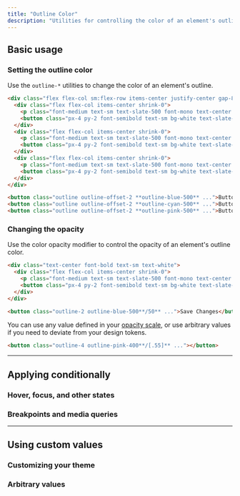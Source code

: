 ```yaml
---
title: "Outline Color"
description: "Utilities for controlling the color of an element's outline."
---
```




## Basic usage

### Setting the outline color

Use the `outline-*` utilities to change the color of an element's outline.

```html {{ example: true }}
<div class="flex flex-col sm:flex-row items-center justify-center gap-8 sm:gap-16 font-bold text-sm text-white text-center">
  <div class="flex flex-col items-center shrink-0">
    <p class="font-medium text-sm text-slate-500 font-mono text-center mb-3 dark:text-slate-400">outline-blue-500</p>
    <button class="px-4 py-2 font-semibold text-sm bg-white text-slate-700 border border-slate-300 rounded-md shadow-sm outline outline-2 outline-offset-2 outline-blue-500 dark:bg-slate-700 dark:text-slate-200 dark:border-transparent">Button A</button>
  </div>
  <div class="flex flex-col items-center shrink-0">
    <p class="font-medium text-sm text-slate-500 font-mono text-center mb-3 dark:text-slate-400">outline-cyan-500</p>
    <button class="px-4 py-2 font-semibold text-sm bg-white text-slate-700 border border-slate-300 rounded-md shadow-sm outline outline-2 outline-offset-2 outline-cyan-500 dark:bg-slate-700 dark:text-slate-200 dark:border-transparent">Button B</button>
  </div>
  <div class="flex flex-col items-center shrink-0">
    <p class="font-medium text-sm text-slate-500 font-mono text-center mb-3 dark:text-slate-400">outline-pink-500</p>
    <button class="px-4 py-2 font-semibold text-sm bg-white text-slate-700 border border-slate-300 rounded-md shadow-sm outline outline-2 outline-offset-2 outline-pink-500 dark:bg-slate-700 dark:text-slate-200 dark:border-transparent">Button C</button>
  </div>
</div>
```

```html
<button class="outline outline-offset-2 **outline-blue-500** ...">Button A</button>
<button class="outline outline-offset-2 **outline-cyan-500** ...">Button B</button>
<button class="outline outline-offset-2 **outline-pink-500** ...">Button C</button>
```

### Changing the opacity

Use the color opacity modifier to control the opacity of an element's outline color.

```html {{ example: true }}
<div class="text-center font-bold text-sm text-white">
  <div class="flex flex-col items-center shrink-0">
    <p class="font-medium text-sm text-slate-500 font-mono text-center mb-3 dark:text-slate-400">outline-blue-500/50</p>
    <button class="px-4 py-2 font-semibold text-sm bg-white text-slate-700 border border-slate-300 rounded-md shadow-sm outline outline-2 outline-offset-2 outline-blue-500/50 dark:bg-slate-700 dark:text-slate-200 dark:border-transparent">Save Changes</button>
  </div>
</div>
```

```html
<button class="outline-2 outline-blue-500**/50** ...">Save Changes</button>
```

You can use any value defined in your [opacity scale](/docs/opacity), or use arbitrary values if you need to deviate from your design tokens.

```html
<button class="outline-4 outline-pink-400**/[.55]** ..."></button>
```

---

## <Heading ignore>Applying conditionally</Heading>

### <Heading ignore>Hover, focus, and other states</Heading>

<HoverFocusAndOtherStates defaultClass="outline" featuredClass="outline-blue-400" element="button" />

### <Heading ignore>Breakpoints and media queries</Heading>

<BreakpointsAndMediaQueries defaultClass="outline" featuredClass="outline-blue-400" element="button" />

---

## Using custom values

### Customizing your theme

<CustomizePluginColors name="outline" configKey="outlineColor" />

### Arbitrary values

<ArbitraryValues property="outline-color" featuredClass="outline-[#243c5a]" element="button" />
